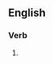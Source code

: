 ==English==

===Verb===
{{head|en|present participle}}

# {{present participle of|symmetrize|lang=en|nocat=1}}